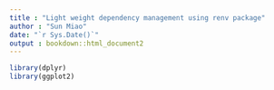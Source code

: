 ```yaml
---
title : "Light weight dependency management using renv package"
author : "Sun Miao"
date: "`r Sys.Date()`"
output : bookdown::html_document2
---
```


```r
library(dplyr)
library(ggplot2)
```

